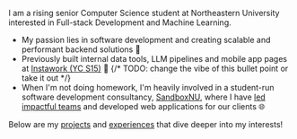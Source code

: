 I am a rising senior Computer Science student at Northeastern University interested in Full-stack Development and Machine Learning.
- My passion lies in software development and creating scalable and performant backend solutions 💙
- Previously built internal data tools, LLM pipelines and mobile app pages at [Instawork (YC S15)](https://engineering.instawork.com/) 📱 {/* TODO: change the vibe of this bullet point or take it out */}
- When I'm not doing homework, I'm heavily involved in a student-run software development consultancy, [SandboxNU](https://sandboxnu.com/clients), where I have [led impactful teams](/experience) and developed web applications for our clients 🌐

Below are my [projects](/projects) and [experiences](/experience) that dive deeper into my interests!
